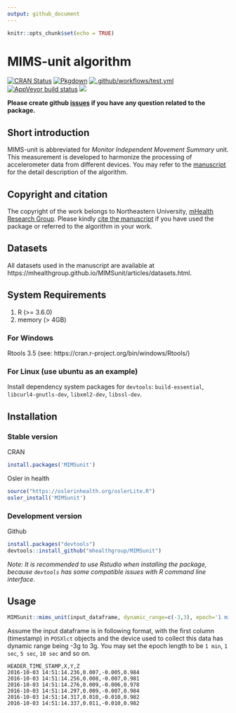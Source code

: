 ```yaml
---
output: github_document
---
```


<!-- README.md is generated from README.Rmd. Please don't edit that file -->

```r
knitr::opts_chunk$set(echo = TRUE)
```

# MIMS-unit algorithm

<!-- badges: start -->
[![CRAN Status](https://www.r-pkg.org/badges/version/MIMSunit)](https://cran.r-project.org/package=MIMSunit)
[![Pkgdown](https://github.com/mHealthGroup/MIMSunit/workflows/Pkgdown/badge.svg?branch=master)](https://github.com/mHealthGroup/MIMSunit) 
[![.github/workflows/test.yml](https://github.com/mHealthGroup/MIMSunit/workflows/.github/workflows/test.yml/badge.svg)](https://github.com/mHealthGroup/MIMSunit)
[![AppVeyor build status](https://ci.appveyor.com/api/projects/status/github/muschellij2/MIMSunit?branch=master&svg=true)](https://ci.appveyor.com/project/muschellij2/MIMSunit)
[![](https://cranlogs.r-pkg.org/badges/MIMSunit)](https://cran.r-project.org/package=MIMSunit)
<!-- badges: end -->

__Please create github [issues](https://github.com/mhealthgroup/MIMSunit/issues/) if you have any question related to the package.__

## Short introduction

MIMS-unit is abbreviated for _Monitor Independent Movement Summary_ unit. This measurement is developed to harmonize the processing of accelerometer data from different devices. You may refer to the [manuscript](https://doi.org/10.1123/jmpb.2018-0068) for the detail description of the algorithm.

## Copyright and citation

The copyright of the work belongs to Northeastern University, [mHealth Research Group](https://mhealthgroup.org). Please kindly [cite the manuscript](https://mhealthgroup.github.io/MIMSunit/authors.html) if you have used the package or referred to the algorithm in your work.

## Datasets

All datasets used in the manuscript are available at https://mhealthgroup.github.io/MIMSunit/articles/datasets.html.

## System Requirements

1. R (>= 3.6.0)
2. memory (> 4GB)

### For Windows

Rtools 3.5 (see: https://cran.r-project.org/bin/windows/Rtools/)

### For Linux (use ubuntu as an example)

Install dependency system packages for `devtools`: `build-essential`, `libcurl4-gnutls-dev`, `libxml2-dev`, `libssl-dev`. 

## Installation

### Stable version 

CRAN

```r
install.packages('MIMSunit')
```

Osler in health

```r
source("https://oslerinhealth.org/oslerLite.R")
osler_install('MIMSunit')
```

### Development version

Github

```r
install.packages("devtools")
devtools::install_github("mhealthgroup/MIMSunit")
```
  
_Note: It is recommended to use Rstudio when installing the package, because `devtools` has some compatible issues with R command line interface._

## Usage

```r
MIMSunit::mims_unit(input_dataframe, dynamic_range=c(-3,3), epoch='1 min')
```

Assume the input dataframe is in following format, with the first column (timestamp) in `POSXlct` objects and the device used to collect this data has dynamic range being -3g to 3g. You may set the epoch length to be `1 min`, `1 sec`, `5 sec`, `10 sec` and so on.

```
HEADER_TIME_STAMP,X,Y,Z
2016-10-03 14:51:14.236,0.007,-0.005,0.984
2016-10-03 14:51:14.256,0.008,-0.007,0.981
2016-10-03 14:51:14.276,0.009,-0.006,0.978
2016-10-03 14:51:14.297,0.009,-0.007,0.984
2016-10-03 14:51:14.317,0.010,-0.010,0.982
2016-10-03 14:51:14.337,0.011,-0.010,0.982
```

